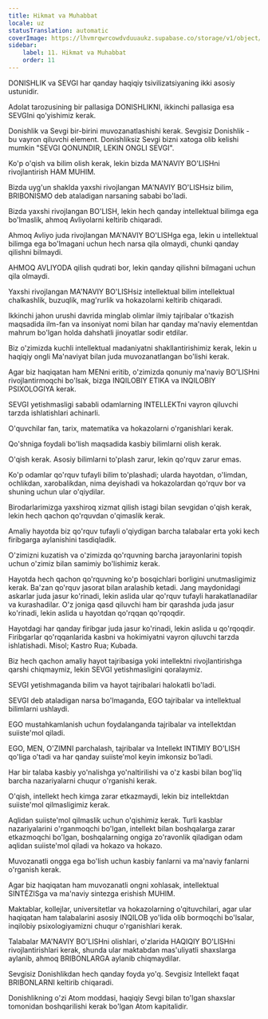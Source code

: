 ```yaml
---
title: Hikmat va Muhabbat
locale: uz
statusTranslation: automatic
coverImage: https://lhvmrqwrcowdvduuaukz.supabase.co/storage/v1/object/public/strapi-uploads/small_cover-educacion-fundamental.webp-2d51a7828a2b1309555be27f7e2a61a0.webp
sidebar:
    label: 11. Hikmat va Muhabbat
    order: 11
---
```

DONISHLIK va SEVGI har qanday haqiqiy tsivilizatsiyaning ikki asosiy ustunidir.

Adolat tarozusining bir pallasiga DONISHLIKNI, ikkinchi pallasiga esa SEVGIni qo'yishimiz kerak.

Donishlik va Sevgi bir-birini muvozanatlashishi kerak. Sevgisiz Donishlik - bu vayron qiluvchi element. Donishliksiz Sevgi bizni xatoga olib kelishi mumkin "SEVGI QONUNDIR, LEKIN ONGLI SEVGI".

Ko'p o'qish va bilim olish kerak, lekin bizda MA'NAVIY BO'LISHni rivojlantirish HAM MUHIM.

Bizda uyg'un shaklda yaxshi rivojlangan MA'NAVIY BO'LISHsiz bilim, BRIBONISMO deb ataladigan narsaning sababi bo'ladi.

Bizda yaxshi rivojlangan BO'LISH, lekin hech qanday intellektual bilimga ega bo'lmaslik, ahmoq Avliyolarni keltirib chiqaradi.

Ahmoq Avliyo juda rivojlangan MA'NAVIY BO'LISHga ega, lekin u intellektual bilimga ega bo'lmagani uchun hech narsa qila olmaydi, chunki qanday qilishni bilmaydi.

AHMOQ AVLIYODA qilish qudrati bor, lekin qanday qilishni bilmagani uchun qila olmaydi.

Yaxshi rivojlangan MA'NAVIY BO'LISHsiz intellektual bilim intellektual chalkashlik, buzuqlik, mag'rurlik va hokazolarni keltirib chiqaradi.

Ikkinchi jahon urushi davrida minglab olimlar ilmiy tajribalar o'tkazish maqsadida ilm-fan va insoniyat nomi bilan har qanday ma'naviy elementdan mahrum bo'lgan holda dahshatli jinoyatlar sodir etdilar.

Biz o'zimizda kuchli intellektual madaniyatni shakllantirishimiz kerak, lekin u haqiqiy ongli Ma'naviyat bilan juda muvozanatlangan bo'lishi kerak.

Agar biz haqiqatan ham MENni eritib, o'zimizda qonuniy ma'naviy BO'LISHni rivojlantirmoqchi bo'lsak, bizga INQILOBIY ETIKA va INQILOBIY PSIXOLOGIYA kerak.

SEVGI yetishmasligi sababli odamlarning INTELLEKTni vayron qiluvchi tarzda ishlatishlari achinarli.

O'quvchilar fan, tarix, matematika va hokazolarni o'rganishlari kerak.

Qo'shniga foydali bo'lish maqsadida kasbiy bilimlarni olish kerak.

O'qish kerak. Asosiy bilimlarni to'plash zarur, lekin qo'rquv zarur emas.

Ko'p odamlar qo'rquv tufayli bilim to'plashadi; ularda hayotdan, o'limdan, ochlikdan, xarobalikdan, nima deyishadi va hokazolardan qo'rquv bor va shuning uchun ular o'qiydilar.

Birodarlarimizga yaxshiroq xizmat qilish istagi bilan sevgidan o'qish kerak, lekin hech qachon qo'rquvdan o'qimaslik kerak.

Amaliy hayotda biz qo'rquv tufayli o'qiydigan barcha talabalar erta yoki kech firibgarga aylanishini tasdiqladik.

O'zimizni kuzatish va o'zimizda qo'rquvning barcha jarayonlarini topish uchun o'zimiz bilan samimiy bo'lishimiz kerak.

Hayotda hech qachon qo'rquvning ko'p bosqichlari borligini unutmasligimiz kerak. Ba'zan qo'rquv jasorat bilan aralashib ketadi. Jang maydonidagi askarlar juda jasur ko'rinadi, lekin aslida ular qo'rquv tufayli harakatlanadilar va kurashadilar. O'z joniga qasd qiluvchi ham bir qarashda juda jasur ko'rinadi, lekin aslida u hayotdan qo'rqqan qo'rqoqdir.

Hayotdagi har qanday firibgar juda jasur ko'rinadi, lekin aslida u qo'rqoqdir. Firibgarlar qo'rqqanlarida kasbni va hokimiyatni vayron qiluvchi tarzda ishlatishadi. Misol; Kastro Rua; Kubada.

Biz hech qachon amaliy hayot tajribasiga yoki intellektni rivojlantirishga qarshi chiqmaymiz, lekin SEVGI yetishmasligini qoralaymiz.

SEVGI yetishmaganda bilim va hayot tajribalari halokatli bo'ladi.

SEVGI deb ataladigan narsa bo'lmaganda, EGO tajribalar va intellektual bilimlarni ushlaydi.

EGO mustahkamlanish uchun foydalanganda tajribalar va intellektdan suiiste'mol qiladi.

EGO, MEN, O'ZIMNI parchalash, tajribalar va Intellekt INTIMIY BO'LISH qo'liga o'tadi va har qanday suiiste'mol keyin imkonsiz bo'ladi.

Har bir talaba kasbiy yo'nalishga yo'naltirilishi va o'z kasbi bilan bog'liq barcha nazariyalarni chuqur o'rganishi kerak.

O'qish, intellekt hech kimga zarar etkazmaydi, lekin biz intellektdan suiiste'mol qilmasligimiz kerak.

Aqlidan suiiste'mol qilmaslik uchun o'qishimiz kerak. Turli kasblar nazariyalarini o'rganmoqchi bo'lgan, intellekt bilan boshqalarga zarar etkazmoqchi bo'lgan, boshqalarning ongiga zo'ravonlik qiladigan odam aqlidan suiiste'mol qiladi va hokazo va hokazo.

Muvozanatli ongga ega bo'lish uchun kasbiy fanlarni va ma'naviy fanlarni o'rganish kerak.

Agar biz haqiqatan ham muvozanatli ongni xohlasak, intellektual SINTÉZISga va ma'naviy sintezga erishish MUHIM.

Maktablar, kollejlar, universitetlar va hokazolarning o'qituvchilari, agar ular haqiqatan ham talabalarini asosiy INQILOB yo'lida olib bormoqchi bo'lsalar, inqilobiy psixologiyamizni chuqur o'rganishlari kerak.

Talabalar MA'NAVIY BO'LISHni olishlari, o'zlarida HAQIQIY BO'LISHni rivojlantirishlari kerak, shunda ular maktabdan mas'uliyatli shaxslarga aylanib, ahmoq BRIBONLARGA aylanib chiqmaydilar.

Sevgisiz Donishlikdan hech qanday foyda yo'q. Sevgisiz Intellekt faqat BRIBONLARNI keltirib chiqaradi.

Donishlikning o'zi Atom moddasi, haqiqiy Sevgi bilan to'lgan shaxslar tomonidan boshqarilishi kerak bo'lgan Atom kapitalidir.

